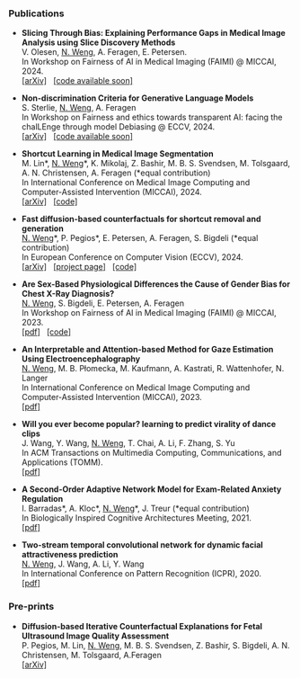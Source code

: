 

### Publications

- **Slicing Through Bias: Explaining Performance Gaps in Medical Image Analysis using Slice Discovery Methods**<br />
V. Olesen, <ins>N. Weng</ins>, A. Feragen, E. Petersen.<br />
In Workshop on Fairness of AI in Medical Imaging (FAIMI) @ MICCAI, 2024.<br />
[\[arXiv\]](https://arxiv.org/abs/2406.12142) &nbsp; [\[code available soon\]]()

- **Non-discrimination Criteria for Generative Language Models**<br />
S. Sterlie, <ins>N. Weng</ins>, A. Feragen<br />
In Workshop on Fairness and ethics towards transparent AI: facing the chalLEnge through model Debiasing @ ECCV, 2024.<br />
[\[arXiv\]](https://arxiv.org/abs/2403.08564) &nbsp; [\[code available soon\]]()

- **Shortcut Learning in Medical Image Segmentation**<br />
M. Lin\*, <ins>N. Weng</ins>\*, K. Mikolaj, Z. Bashir, M. B. S. Svendsen, M. Tolsgaard, A. N. Christensen, A. Feragen (\*equal contribution)<br />
In International Conference on Medical Image Computing and Computer-Assisted Intervention (MICCAI), 2024.<br />
[\[arXiv\]](https://arxiv.org/abs/2403.06748) &nbsp; [\[code\]](https://github.com/nina-weng/shortcut_skinseg)

- **Fast diffusion-based counterfactuals for shortcut removal and generation**<br />
<ins>N. Weng</ins>\*, P. Pegios\*, E. Petersen, A. Feragen, S. Bigdeli (\*equal contribution)<br />
In European Conference on Computer Vision (ECCV), 2024.<br />
[\[arXiv\]](https://arxiv.org/pdf/2312.14223) &nbsp; [\[project page\]](https://fastdime.compute.dtu.dk/) &nbsp; [\[code\]](https://github.com/nina-weng/FastDiME_Med)

- **Are Sex-Based Physiological Differences the Cause of Gender Bias for Chest X-Ray Diagnosis?**<br />
<ins>N. Weng</ins>, S. Bigdeli, E. Petersen, A. Feragen<br />
In Workshop on Fairness of AI in Medical Imaging (FAIMI) @ MICCAI, 2023.<br />
[\[pdf\]](https://link.springer.com/chapter/10.1007/978-3-031-45249-9_14) &nbsp; [\[code\]](https://github.com/nina-weng/detecting_causes_of_gender_bias_chest_xrays)

- **An Interpretable and Attention-based Method for Gaze Estimation Using Electroencephalography**<br />
<ins>N. Weng</ins>, M. B. Płomecka, M. Kaufmann, A. Kastrati, R. Wattenhofer, N. Langer<br />
In International Conference on Medical Image Computing and Computer-Assisted Intervention (MICCAI), 2023.<br />
[\[pdf\]](https://link.springer.com/chapter/10.1007/978-3-031-43895-0_69) 

- **Will you ever become popular? learning to predict virality of dance clips**<br />
J. Wang, Y. Wang, <ins>N. Weng</ins>, T. Chai, A. Li, F. Zhang, S. Yu<br />
In ACM Transactions on Multimedia Computing, Communications, and Applications (TOMM).<br />
[\[pdf\]](https://dl.acm.org/doi/abs/10.1145/3477533) 

- **A Second-Order Adaptive Network Model for Exam-Related Anxiety Regulation**<br />
I. Barradas\*, A. Kloc\*, <ins>N. Weng</ins>\*, J. Treur (\*equal contribution)<br />
In Biologically Inspired Cognitive Architectures Meeting, 2021.<br />
[\[pdf\]](https://link.springer.com/chapter/10.1007/978-3-030-96993-6_4) 

- **Two-stream temporal convolutional network for dynamic facial attractiveness prediction**<br />
<ins>N. Weng</ins>, J. Wang, A. Li, Y. Wang<br />
In International Conference on Pattern Recognition (ICPR), 2020.<br />
[\[pdf\]](https://ieeexplore.ieee.org/abstract/document/9413333/) 

### Pre-prints

- **Diffusion-based Iterative Counterfactual Explanations for Fetal Ultrasound Image Quality Assessment**<br />
P. Pegios, M. Lin, <ins>N. Weng</ins>, M. B. S. Svendsen, Z. Bashir, S. Bigdeli, A. N. Christensen, M. Tolsgaard, A.Feragen<br />
[\[arXiv\]](https://arxiv.org/abs/2403.08700)